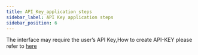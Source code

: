 ```yaml
---
title: API_Key_application_steps
sidebar_label: API Key application steps
sidebar_position: 6
---
```


The interface may require the user’s API Key,How to create API-KEY please refer to <a href="https://xtsupport.zendesk.com/hc/zh-cn/articles/900006868163-%E5%A6%82%E4%BD%95%E7%94%B3%E8%AF%B7API%E4%BA%A4%E6%98%93-%E5%A6%82%E4%BD%95%E5%88%9B%E5%BB%BAAPI%E5%AF%86%E9%92%A5" target="_blank">here</a>

>
